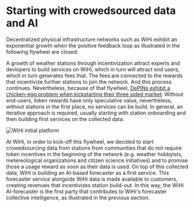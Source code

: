 # Starting with crowedsourced data and AI
Decentralized physical infrastructure networks such as WiHi exhibit an exponential growth when the positive feedback loop as illustrated in the following flywheel are closed:

A growth of weather stations through incentivization attract experts and devlopers to build services on WiHi, which in turn will attract end users,
which in turn generates fees that. The fees are connected
to the rewards that incentivize further stations to join the network. And this process continues.
Nevertheless, because of that flywheel, [DePINs exhibit a chicken-egg problem when kickstarting their three sided market](https://medium.com/wihi-weather/depins-are-three-sided-markets-an-evaluation-guide-for-investors-to-access-decentralized-8f82273c8d02):
Without end-users, token rewards have only speculative value, nevertheless, without stations in the first place, no services can be build.
In general, an iterative approach is required, usually starting with station onboarding and then building first services on the collected data.

![WiHi initial platform](./../img/crowdAI.png)

At WiHi, in order to kick-off this flywheel, we decided to start crowedsourcing data from stations from communities that do not require token incentives in the beginning of the network (e.g. weather hobbyists, metereological organizations and citizen science initiatives) and to promise
those a usage reward as soon as their data is used.
On top of this collected data, WiHi is building an AI-based forecaster as a first service. This forecaster service alongside WiHi data is made available to customers, creating revenues that incentivizes station build-out.
In this way, the WiHi AI-forecaster is the first party that contributes to WiHi's forecaster collective intelligence, as illustrated in the previous section. 

